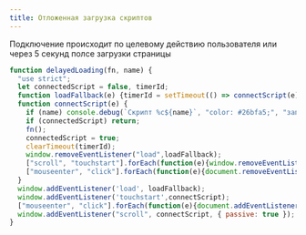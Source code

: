 ```yaml
---
title: Отложенная загрузка скриптов
---
```


Подключение происходит по целевому действию пользователя или через 5
секунд полсе загрузки страницы

```js {6}
function delayedLoading(fn, name) {
  "use strict";
  let connectedScript = false, timerId;
  function loadFallback(e) {timerId = setTimeout(() => connectScript(e), 5000)}
  function connectScript(e) {
    if (name) console.debug(`Скрипт %c${name}`, "color: #26bfa5;", "запустился по эвенту:", e);
    if (connectedScript) return;
    fn();
    connectedScript = true;
    clearTimeout(timerId);
    window.removeEventListener("load",loadFallback);
    ["scroll", "touchstart"].forEach(function(e){window.removeEventListener(e,connectScript)});
    ["mouseenter", "click"].forEach(function(e){document.removeEventListener(e,connectScript)});
  }
  window.addEventListener('load', loadFallback);
  window.addEventListener('touchstart',connectScript);
  ["mouseenter", "click"].forEach(function(e){document.addEventListener(e,connectScript)});
  window.addEventListener("scroll", connectScript, { passive: true });
}
```
